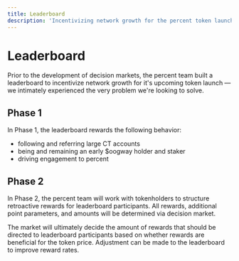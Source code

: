 ```yaml
---
title: Leaderboard
description: 'Incentivizing network growth for the percent token launch'
---
```


# Leaderboard

Prior to the development of decision markets, the percent team built a leaderboard to incentivize network growth for it's upcoming token launch — we intimately experienced the very problem we're looking to solve.

## Phase 1

In Phase 1, the leaderboard rewards the following behavior:
- following and referring large CT accounts
- being and remaining an early $oogway holder and staker
- driving engagement to percent

## Phase 2

In Phase 2, the percent team will work with tokenholders to structure retroactive rewards for leaderboard participants. All rewards, additional point parameters, and amounts will be determined via decision market.

The market will ultimately decide the amount of rewards that should be directed to leaderboard participants based on whether rewards are beneficial for the token price. Adjustment can be made to the leaderboard to improve reward rates.
